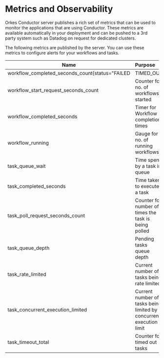 
# Metrics and Observability
Orkes Conductor server publishes a rich set of metrics that can be used to monitor the applications that are using Conductor.
These metrics are available automatically in your deployment and can be pushed to a 3rd party system such as Datadog on request for dedicated clusters.

The following metrics are published by the server. You can use these metrics to configure alerts for your workflows and tasks.

| Name        | Purpose           | Tags  |
| ------------- |:-------------| -----|
| workflow_completed_seconds_count{status="FAILED|TIMED_OUT|TERMINATED"} | Counter for failing workflows|workflowName, status|
| workflow_start_request_seconds_count | Counter for no. of workflows started | workflowName|
| workflow_completed_seconds | Timer for Workflow completion times | workflowName, quantile, status |
| workflow_running | Gauge for no. of running workflows | workflowName |
| task_queue_wait | Time spent by a task in queue | taskType|
| task_completed_seconds | Time taken to execute a task | taskType, quantile, status |
| task_poll_request_seconds_count | Counter for number of times the task is being polled | taskType |
| task_queue_depth | Pending tasks queue depth | taskType |
| task_rate_limited | Current number of tasks being rate limited | taskType |
| task_concurrent_execution_limited | Current number of tasks being limited by concurrent execution limit | taskType |
| task_timeout_total | Counter for timed out tasks | taskType |
